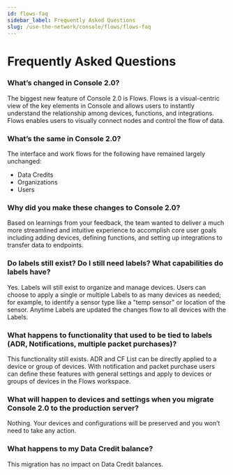 ```yaml
---
id: flows-faq
sidebar_label: Frequently Asked Questions
slug: /use-the-network/console/flows/flows-faq
---
```


# Frequently Asked Questions


### What’s changed in Console 2.0?

The biggest new feature of Console 2.0 is Flows. 
Flows is a visual-centric view of the key elements in Console and allows users to instantly understand the relationship among devices, functions, and integrations. Flows enables users to visually connect nodes and control the flow of data.

### What’s the same in Console 2.0?

The interface and work flows for the following have remained largely unchanged:
- Data Credits 
- Organizations
- Users

### Why did you make these changes to Console 2.0?

Based on learnings from your feedback, the team wanted to deliver a much more streamlined and intuitive experience to accomplish core user goals including adding devices, defining functions, and setting up integrations to transfer data to endpoints.

### Do labels still exist? Do I still need labels? What capabilities do labels have?

Yes. Labels will still exist to organize and manage devices. Users can choose to apply a single or multiple Labels  to as many devices as needed; for example, to identify a sensor type like a "temp sensor" or location of the sensor. Anytime Labels are updated the changes flow to all devices with the Labels.

### What happens to functionality that used to be tied to labels (ADR, Notifications, multiple packet purchases)?

This functionality still exists. ADR and CF List can be directly applied to a device or group of devices. With notification and packet purchase users can define these features with general settings and apply to devices or groups of devices in the Flows workspace.

### What will happen to devices and settings when you migrate Console 2.0 to the production server?

Nothing. Your devices and configurations will be preserved and you won’t need to take any action. 

### What happens to my Data Credit balance?
This migration has no impact on Data Credit balances.